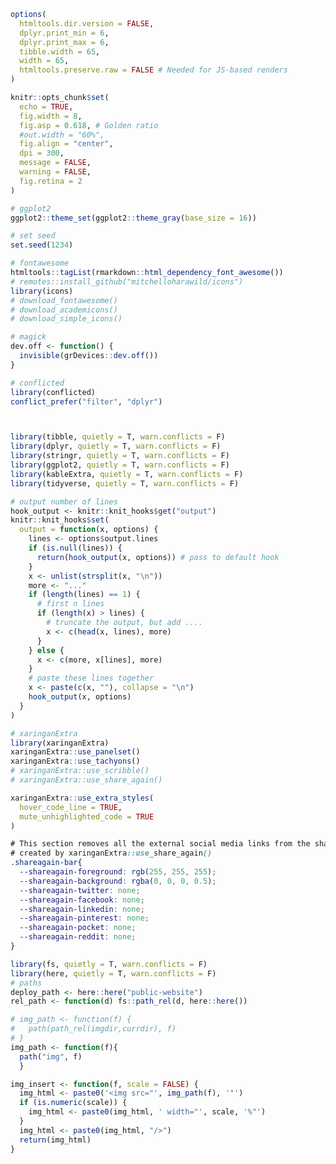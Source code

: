 ```r
options(
  htmltools.dir.version = FALSE,
  dplyr.print_min = 6,
  dplyr.print_max = 6,
  tibble.width = 65,
  width = 65,
  htmltools.preserve.raw = FALSE # Needed for JS-based renders
)

knitr::opts_chunk$set(
  echo = TRUE,
  fig.width = 8,
  fig.asp = 0.618, # Golden ratio
  #out.width = "60%",
  fig.align = "center",
  dpi = 300,
  message = FALSE,
  warning = FALSE,
  fig.retina = 2
)

# ggplot2
ggplot2::theme_set(ggplot2::theme_gray(base_size = 16))

# set seed
set.seed(1234)

# fontawesome
htmltools::tagList(rmarkdown::html_dependency_font_awesome())
# remotes::install_github("mitchelloharawild/icons")
library(icons)
# download_fontawesome()
# download_academicons()
# download_simple_icons()

# magick
dev.off <- function() {
  invisible(grDevices::dev.off())
}

# conflicted
library(conflicted)
conflict_prefer("filter", "dplyr")



library(tibble, quietly = T, warn.conflicts = F)
library(dplyr, quietly = T, warn.conflicts = F)
library(stringr, quietly = T, warn.conflicts = F)
library(ggplot2, quietly = T, warn.conflicts = F)
library(kableExtra, quietly = T, warn.conflicts = F)
library(tidyverse, quietly = T, warn.conflicts = F)

# output number of lines
hook_output <- knitr::knit_hooks$get("output")
knitr::knit_hooks$set(
  output = function(x, options) {
    lines <- options$output.lines
    if (is.null(lines)) {
      return(hook_output(x, options)) # pass to default hook
    }
    x <- unlist(strsplit(x, "\n"))
    more <- "..."
    if (length(lines) == 1) {
      # first n lines
      if (length(x) > lines) {
        # truncate the output, but add ....
        x <- c(head(x, lines), more)
      }
    } else {
      x <- c(more, x[lines], more)
    }
    # paste these lines together
    x <- paste(c(x, ""), collapse = "\n")
    hook_output(x, options)
  }
)
```

```r
# xaringanExtra
library(xaringanExtra)
xaringanExtra::use_panelset()
xaringanExtra::use_tachyons()
# xaringanExtra::use_scribble()
# xaringanExtra::use_share_again()

xaringanExtra::use_extra_styles(
  hover_code_line = TRUE,
  mute_unhighlighted_code = TRUE
)
```

```css
# This section removes all the external social media links from the share bar
# created by xaringanExtra::use_share_again()
.shareagain-bar{
  --shareagain-foreground: rgb(255, 255, 255);
  --shareagain-background: rgba(0, 0, 0, 0.5);
  --shareagain-twitter: none;
  --shareagain-facebook: none;
  --shareagain-linkedin: none;
  --shareagain-pinterest: none;
  --shareagain-pocket: none;
  --shareagain-reddit: none;
}
```

```r
library(fs, quietly = T, warn.conflicts = F)
library(here, quietly = T, warn.conflicts = F)
# paths
deploy_path <- here::here("public-website")
rel_path <- function(d) fs::path_rel(d, here::here())

# img_path <- function(f) {
#   path(path_rel(imgdir,currdir), f)
# }
img_path <- function(f){
  path("img", f)
  }

img_insert <- function(f, scale = FALSE) {
  img_html <- paste0('<img src="', img_path(f), '"')
  if (is.numeric(scale)) {
    img_html <- paste0(img_html, ' width="', scale, '%"')
  }
  img_html <- paste0(img_html, "/>")
  return(img_html)
}
```
